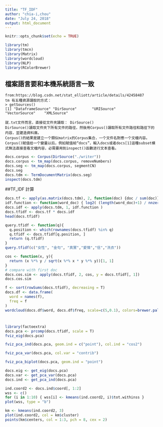 ```yaml
---
title: "TF_IDF"
author: "chia-i,chou"
date: "July 24, 2018"
output: html_document
---
```


```r
knitr::opts_chunk$set(echo = TRUE)
```

```r
library(tm)
library(tmcn)
library(Matrix)
library(wordcloud)
library(NLP)
library(RColorBrewer)
```
## 檔案語言要和本機系統語言一致
```
from:https://blog.csdn.net/stat_elliott/article/details/42458487
tm 有五種資源讀取的方式：
> getSources()
[1] "DataframeSource" "DirSource"       "URISource"       "VectorSource"    "XMLSource"    

就.txt文件而言，直接從文件夾讀取： DirSource()
DirSource()讀取文件夾下所有文件的路徑，然後用Corpus()讀取所有文件路徑和路徑下的内容，並建造資料庫。
Corpus()的結果是建立一个類似matrix的Corpus集合，一个文件名對應一个文檔内容。
Corpus()賦值给一个變量以后，例如賦值給“docs”，輸入docs或者docs[1]這種subset模式無法直接查看文檔内容，必需要用到inspect()函數进行文本查看。
```
```r
docs.corpus <- Corpus(DirSource("./writer"))
docs.corpus <- tm_map(docs.corpus, removeNumbers)
docs.seg <- tm_map(docs.corpus, segmentCN)
docs.seg
docs.tdm <- TermDocumentMatrix(docs.seg)
inspect(docs.tdm)
```
##TF_IDF 計算
```r
docs.tf <- apply(as.matrix(docs.tdm), 2, function(doc) {doc / sum(doc)})
idf.function <- function(word_doc) { log2( (length(word_doc)+1) / nnzero(word_doc) ) }
docs.idf <- apply(docs.tdm, 1, idf.function )
docs.tfidf <- docs.tf * docs.idf
head(docs.tfidf)
```

```r
query.tfidf <- function(q){
  q.position <- which(rownames(docs.tfidf) %in% q)
  q.tfidf <- docs.tfidf[q.position, ]
  return (q.tfidf)
}
query.tfidf(c("女性", "金句", "真實","愛情","信","洗衣"))
```
```r
cos <- function(x, y){
  return (x %*% y / sqrt(x %*% x * y %*% y))[1, 1]
}
# compare with first doc
docs.cos.sim <- apply(docs.tfidf, 2, cos, y = docs.tfidf[, 1])
docs.cos.sim
```
```r
f <- sort(rowSums(docs.tfidf), decreasing = T)
docs.df <- data.frame(
  word = names(f),
  freq = f
)
wordcloud(docs.df$word, docs.df$freq, scale=c(5,0.1), colors=brewer.pal(8, "Dark2"))
```

#
```r
library(factoextra)
docs.pca <- prcomp(docs.tfidf, scale = T)
fviz_eig(docs.pca)
```
```r
fviz_pca_ind(docs.pca, geom.ind = c("point"), col.ind = "cos2")
```

```r
fviz_pca_var(docs.pca, col.var = "contrib")
```
```r
fviz_pca_biplot(docs.pca, geom.ind = "point")
```
```r
docs.eig <- get_eig(docs.pca)
docs.var <- get_pca_var(docs.pca)
docs.ind <- get_pca_ind(docs.pca)
```

```r
ind.coord2 <- docs.ind$coord[, 1:2]
wss <- c()
for (i in 1:10) { wss[i] <- kmeans(ind.coord2, i)$tot.withinss }
plot(wss, type = "b")
```

```r
km <- kmeans(ind.coord2, 3)
plot(ind.coord2, col = km$cluster)
points(km$centers, col = 1:3, pch = 8, cex = 2)
```